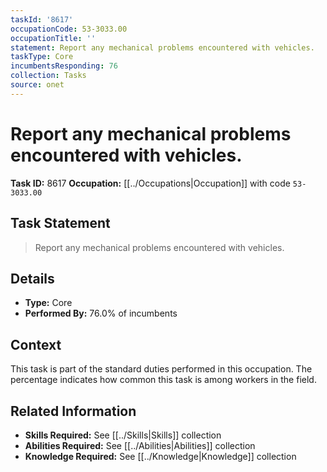 ```yaml
---
taskId: '8617'
occupationCode: 53-3033.00
occupationTitle: ''
statement: Report any mechanical problems encountered with vehicles.
taskType: Core
incumbentsResponding: 76
collection: Tasks
source: onet
---
```

# Report any mechanical problems encountered with vehicles.

**Task ID:** 8617
**Occupation:** [[../Occupations|Occupation]] with code `53-3033.00`

## Task Statement

> Report any mechanical problems encountered with vehicles.

## Details

- **Type:** Core
- **Performed By:** 76.0% of incumbents

## Context

This task is part of the standard duties performed in this occupation. The percentage indicates how common this task is among workers in the field.

## Related Information

- **Skills Required:** See [[../Skills|Skills]] collection
- **Abilities Required:** See [[../Abilities|Abilities]] collection
- **Knowledge Required:** See [[../Knowledge|Knowledge]] collection

